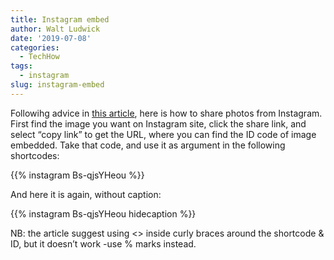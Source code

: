 ```yaml
---
title: Instagram embed
author: Walt Ludwick
date: '2019-07-08'
categories:
  - TechHow
tags:
  - instagram
slug: instagram-embed
---
```

Followihg advice in [this article](https://gohugo.io/content-management/shortcodes/), here is how to share photos from Instagram.  First find the image you want on Instagram site, click the share link, and select "copy link" to get the URL, where you can find the ID code of image embedded.  Take that code, and use it as argument in the following shortcodes:

{{% instagram Bs-qjsYHeou %}}

And here it is again, without caption: 

{{% instagram Bs-qjsYHeou hidecaption %}}

NB: the article suggest using <> inside curly braces around the shortcode & ID, but it doesn't work -use % marks instead.

